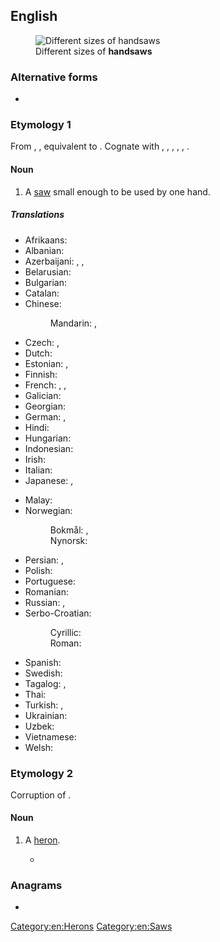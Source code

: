 {{also|hand saw}}
==English==
{{wikipedia|Hand saw}}
[[File:Pily platnice.jpg|thumb|Different sizes of '''handsaws''']]

===Alternative forms===
* {{alter|en|hand saw}}

===Etymology 1===
From {{inh|en|enm|handsawe}}, {{m|enm|handsagh}}, equivalent to {{af|en|hand|saw}}. Cognate with {{cog|fy|hânseage|t=handsaw}}, {{cog|nl|handzaag|t=handsaw}},
{{cog|de|Handsäge|t=handsaw}}, {{cog|da|håndsav|t=handsaw}}, {{cog|sv|handsåg|t=handsaw}}, {{cog|is|handsög|t=handsaw}}.

====Noun====
{{en-noun}}

# A [[saw]] small enough to be used by one hand.

=====Translations=====
{{trans-top|saw small enough to be used by one hand}}
* Afrikaans: {{t|af|handsaag}}
* Albanian: {{t|sq|sharrë dore}}
* Azerbaijani: {{t|az|əl bıçqısı}}, {{t|az|əl mişarı}}, {{t|az|xırxı}}
* Belarusian: {{t|be|нажо́ўка|f}}
* Bulgarian: {{t-needed|bg}}
* Catalan: {{t+|ca|xerrac|m}}
* Chinese:
*: Mandarin: {{t+|cmn|手鋸|sc=Hani}}, {{t+|cmn|手锯|tr=shǒujù|sc=Hani}}
* Czech: {{t+|cs|viděl|f}}, {{t|cs|ruční pila|f}}
* Dutch: {{t+|nl|handzaag|f}}
* Estonian: {{t|et|käsisaag}}, {{t|et|vukssaag}}
* Finnish: {{t+|fi|käsisaha}}
* French: {{t+|fr|égoïne|f}}, {{t|fr|scie à main|f}}, {{t+|fr|scie égoïne|f}}
* Galician: {{t|gl|serrón|m}}
* Georgian: {{t-needed|ka}}
* German: {{t+|de|Fuchsschwanz|m}}, {{t+|de|Handsäge|f}}
* Hindi: {{t|hi|देखा}}
* Hungarian: {{t+|hu|fűrész}}
* Indonesian: {{t+|id|gergaji}}
* Irish: {{t|ga|sábh láimhe|m}}
* Italian: {{t+|it|sega|f}}
* Japanese: {{t|ja|手びきのこ|tr=てびきのこ, tebikinoko|sc=Jpan}}, {{t|ja|手のこぎり|tr=てのこぎり, tenokogiri|sc=Jpan}}
{{trans-mid}}
* Malay: {{t|ms|gergaji}}
* Norwegian:
*: Bokmål: {{t|nb|håndsag|m|f}}, {{t|nb|handsag|m|f}}
*: Nynorsk: {{t|nn|handsag|f}}
* Persian: {{t+|fa|دستره|tr=dastare}}, {{t|fa|دست اره|tr=dast-arre}}
* Polish: {{t+|pl|piła|f}}
* Portuguese: {{t+|pt|serrote|m}}
* Romanian: {{t-needed|ro}}
* Russian: {{t+|ru|ножо́вка|f}}, {{t|ru|[[ручной|ручна́я]] [[пила́]]|f}}
* Serbo-Croatian:
*: Cyrillic: {{t|sh|тестера|f}}
*: Roman: {{t+|sh|testera|f}}
* Spanish: {{t+|es|serrucho|m}}
* Swedish: {{t+|sv|fogsvans|c}}
* Tagalog: {{t|tl|nakakita}}, {{t|tl|nakita}}
* Thai: {{t|th|ปื้น|tr=bpeuun}}
* Turkish: {{t+|tr|testere}}, {{t+|tr|destere}}
* Ukrainian: {{t+|uk|ножі́вка|f}}
* Uzbek: {{t|uz|qoʻllarra}}
* Vietnamese: {{t|vi|cưa tay}}
* Welsh: {{t|cy|llawlif|f}}
{{trans-bottom}}

===Etymology 2===
Corruption of {{m|en|heronshaw}}.

====Noun====
{{en-noun}}

# {{label|en|obsolete}} A [[heron]].
#* {{quote-book|en|last=Shakespeare|first=William|authorlink=William Shakespeare|title=Hamlet|chapter=Act II, Scene II|year=c. 1600|text=When the wind is southerly, I know a hawk from a '''handsaw'''.}}

===Anagrams===
* {{anagrams|en|a=aadhnsw|Dhawans}}

[[Category:en:Herons]]
[[Category:en:Saws]]
